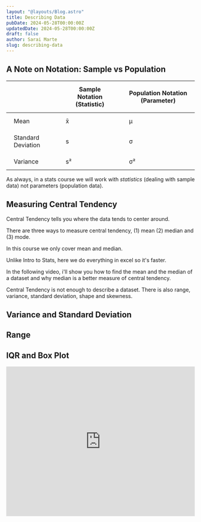 ```yaml
---
layout: "@layouts/Blog.astro"
title: Describing Data
pubDate: 2024-05-28T00:00:00Z
updatedDate: 2024-05-28T00:00:00Z
draft: false
author: Sarai Marte
slug: describing-data
---
```


## A Note on Notation: Sample vs Population

<table>
  <thead>
    <tr>
      <th style="padding: 10px 20px; text-align: start;"></th>
      <th style="padding: 12px 20px;">Sample Notation (Statistic)</th>
      <th style="padding: 12px 20px;">Population Notation (Parameter)</th>
    </tr>
  </thead>
  <tbody>
    <tr>
      <td style="padding: 12px 20px;">Mean</td>
      <td style="padding: 12px 20px;">x̄</td>
      <td style="padding: 12px 20px;">μ</td>
    </tr>
    <tr>
      <td style="padding: 12px 20px;">Standard Deviation</td>
      <td style="padding: 12px 20px;">s</td>
      <td style="padding: 12px 20px;">σ</td>
    </tr>
    <tr>
      <td style="padding: 12px 20px;">Variance</td>
      <td style="padding: 12px 20px;">s²</td>
      <td style="padding: 12px 20px;">σ²</td>
    </tr>
  </tbody>
</table>

As always, in a stats course we will work with _statistics_ (dealing with sample data) not parameters (population data).

## Measuring Central Tendency

Central Tendency tells you where the data tends to center around.

There are three ways to measure central tendency, (1) mean (2) median and (3) mode.

In this course we only cover mean and median.

Unlike Intro to Stats, here we do everything in excel so it's faster.

In the following video, i'll show you how to find the mean and the median of a dataset and why median is a better measure of central tendency.

Central Tendency is not enough to describe a dataset. There is also range, variance, standard deviation, shape and skewness.

## Variance and Standard Deviation

## Range

## IQR and Box Plot

<iframe
  width="100%"
  height="400"
  src="https://www.youtube.com/embed/QYIAlza0vkU?si=faXpjGjTqBV_Dku4"
  title="YouTube video player"
  frameborder="0"
  allow="accelerometer; autoplay; clipboard-write; encrypted-media; gyroscope; picture-in-picture; web-share"
  referrerpolicy="strict-origin-when-cross-origin"
  allowfullscreen
></iframe>

